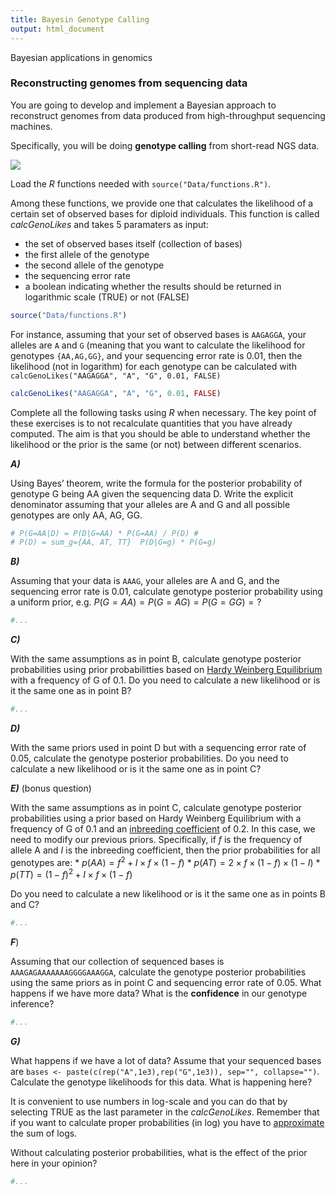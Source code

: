 ```yaml
---
title: Bayesin Genotype Calling
output: html_document
---
```


Bayesian applications in genomics

### Reconstructing genomes from sequencing data

You are going to develop and implement a Bayesian approach to reconstruct genomes from data produced from high-throughput sequencing machines. 

Specifically, you will be doing __genotype calling__ from short-read NGS data.

<!-- <img src="Images/NGS.png" width="400" height="400" /> -->
![](Images/NGS.png){width=400,height=400}

Load the *R* functions needed with `source("Data/functions.R")`.

Among these functions, we provide one that calculates the likelihood of a certain set of observed bases
for diploid individuals.
This function is called _calcGenoLikes_ and takes 5 paramaters as input:

* the set of observed bases itself (collection of bases)
* the first allele of the genotype
* the second allele of the genotype
* the sequencing error rate
* a boolean indicating whether the results should be returned in logarithmic scale (TRUE) or not (FALSE)

```r
source("Data/functions.R")
```

For instance, assuming that your set of observed bases is `AAGAGGA`, your alleles are `A` and `G` (meaning that you want to calculate the likelihood for genotypes `{AA,AG,GG}`, and your sequencing error rate is 0.01, then the likelihood (not in logarithm) for each genotype can be calculated with 
```calcGenoLikes("AAGAGGA", "A", "G", 0.01, FALSE)```

```r
calcGenoLikes("AAGAGGA", "A", "G", 0.01, FALSE)
```

Complete all the following tasks using *R* when necessary.
The key point of these exercises is to not recalculate quantities that you have already computed.
The aim is that you should be able to understand whether the likelihood or the prior is the same (or not)
between different scenarios.

___A)___ 

Using Bayes' theorem, write the formula for the posterior probability of genotype G being
AA given the sequencing data D.
Write the explicit denominator assuming that your alleles are A and G and all possible genotypes are only AA, AG, GG.

```r
# P(G=AA|D) = P(D|G=AA) * P(G=AA) / P(D) #
# P(D) = sum_g={AA, AT, TT}  P(D|G=g) * P(G=g)
```

___B)___ 

Assuming that your data is `AAAG`, your alleles are A and G, and the sequencing error rate is 0.01,
calculate genotype posterior probability using a uniform prior, e.g. $P(G=AA) = P(G=AG) = P(G=GG) = ?$

```r
#...
```

___C)___ 

With the same assumptions as in point B, calculate genotype posterior probabilities using prior probabilitties based on [Hardy Weinberg Equilibrium](https://en.wikipedia.org/wiki/Hardy–Weinberg_principle) with a frequency of G of 0.1. Do you need to calculate a new likelihood or is it the same one as in point B?

```r
#...
```

___D)___ 

With the same priors used in point D but with a sequencing error rate of 0.05, calculate the genotype posterior probabilities. Do you need to calculate a new likelihood or is it the same one as in point C?

___E)___  (bonus question)

With the same assumptions as in point C, calculate genotype posterior probabilities using a prior based on Hardy Weinberg Equilibrium with a frequency of G of 0.1 and an [inbreeding coefficient](https://en.wikipedia.org/wiki/Inbreeding) of 0.2.
In this case, we need to modify our previous priors.
Specifically, if $f$ is the frequency of allele A and $I$ is the inbreeding coefficient,
then the prior probabilities for all genotypes are:
* $p(AA)=f^2 + I \times f \times (1-f)$
* $p(AT)=2 \times f \times (1-f) \times (1-I)$
* $p(TT)=(1-f)^2 + I \times f \times (1-f)$

Do you need to calculate a new likelihood or is it the same one as in points B and C?

```r
#...
```

___F___)

Assuming that our collection of sequenced bases is `AAAGAGAAAAAAAGGGGAAAGGA`, calculate the genotype posterior probabilities using the same priors as in point C and sequencing error rate of 0.05. What happens if we have more data? What is the __confidence__ in our genotype inference?

```r
#...
```

___G)___ 

What happens if we have a lot  of data? Assume that your sequenced bases are
`bases <- paste(c(rep("A",1e3),rep("G",1e3)), sep="", collapse="")`.
Calculate the genotype likelihoods for this data.
What is happening here?

It is convenient to use numbers in log-scale and you can do that by selecting TRUE as the last parameter in the _calcGenoLikes_. 
Remember that if you want to calculate proper probabilities (in log) you have to [approximate](https://en.wikipedia.org/wiki/List_of_logarithmic_identities) the sum of logs.

Without calculating posterior probabilities, what is the effect of the prior here in your opinion?

```r
#...
```


